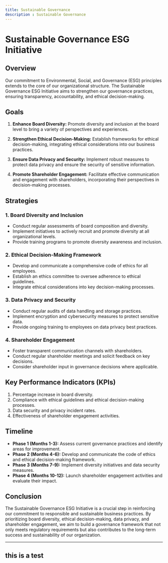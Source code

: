 ```yaml
---
title: Sustainable Governance
description : Sustainable Governance
---
```


# Sustainable Governance ESG Initiative

## Overview

Our commitment to Environmental, Social, and Governance (ESG) principles extends to the core of our organizational structure. The Sustainable Governance ESG Initiative aims to strengthen our governance practices, ensuring transparency, accountability, and ethical decision-making.

## Goals

1. **Enhance Board Diversity:** Promote diversity and inclusion at the board level to bring a variety of perspectives and experiences.

2. **Strengthen Ethical Decision-Making:** Establish frameworks for ethical decision-making, integrating ethical considerations into our business practices.

3. **Ensure Data Privacy and Security:** Implement robust measures to protect data privacy and ensure the security of sensitive information.

4. **Promote Shareholder Engagement:** Facilitate effective communication and engagement with shareholders, incorporating their perspectives in decision-making processes.

## Strategies

### 1. Board Diversity and Inclusion

- Conduct regular assessments of board composition and diversity.
- Implement initiatives to actively recruit and promote diversity at all organizational levels.
- Provide training programs to promote diversity awareness and inclusion.

### 2. Ethical Decision-Making Framework

- Develop and communicate a comprehensive code of ethics for all employees.
- Establish an ethics committee to oversee adherence to ethical guidelines.
- Integrate ethical considerations into key decision-making processes.

### 3. Data Privacy and Security

- Conduct regular audits of data handling and storage practices.
- Implement encryption and cybersecurity measures to protect sensitive data.
- Provide ongoing training to employees on data privacy best practices.

### 4. Shareholder Engagement

- Foster transparent communication channels with shareholders.
- Conduct regular shareholder meetings and solicit feedback on key decisions.
- Consider shareholder input in governance decisions where applicable.

## Key Performance Indicators (KPIs)

1. Percentage increase in board diversity.
2. Compliance with ethical guidelines and ethical decision-making processes.
3. Data security and privacy incident rates.
4. Effectiveness of shareholder engagement activities.

## Timeline

- **Phase 1 (Months 1-3):** Assess current governance practices and identify areas for improvement.
- **Phase 2 (Months 4-6):** Develop and communicate the code of ethics and ethical decision-making framework.
- **Phase 3 (Months 7-9):** Implement diversity initiatives and data security measures.
- **Phase 4 (Months 10-12):** Launch shareholder engagement activities and evaluate their impact.

## Conclusion

The Sustainable Governance ESG Initiative is a crucial step in reinforcing our commitment to responsible and sustainable business practices. By prioritizing board diversity, ethical decision-making, data privacy, and shareholder engagement, we aim to build a governance framework that not only meets regulatory requirements but also contributes to the long-term success and sustainability of our organization.

---

## this is a test